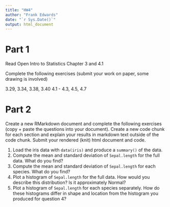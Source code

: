 ```yaml
---
title: "HW4"
author: "Frank Edwards"
date: "`r Sys.Date()`"
output: html_document
---
```


# Part 1

Read Open Intro to Statistics Chapter 3 and 4.1

Complete the following exercises (submit your work on paper, some drawing is involved)

3.29, 3.34, 3.38, 3.40
4.1 - 4.3, 4.5, 4.7

# Part 2

Create a new RMarkdown document and complete the following exercises (copy + paste the questions into your document). Create a new code chunk for each section and explain your results in markdown text outside of the code chunk. Submit your rendered (knit) html document and code. 

1. Load the iris data with `data(iris)` and produce a `summary()` of the data.
2. Compute the mean and standard deviation of `Sepal.length` for the full data. What do you find?
3. Compute the mean and standard deviation of `Sepal.length` for each species. What do you find? 
4. Plot a histogram of `Sepal.length` for the full data. How would you describe this distribution? Is it approximately Normal?
5. Plot a histogram of `Sepal.length` for each species separately. How do these histograms differ in shape and location from the histogram you produced for question 4? 
